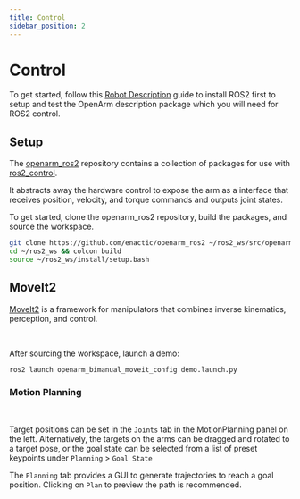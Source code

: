 ```yaml
---
title: Control
sidebar_position: 2
---
```



# Control

To get started, follow this [Robot Description](../description) guide to install ROS2 first to setup and test the OpenArm description package which you will need for ROS2 control.

## Setup

The [openarm_ros2](https://github.com/enactic/openarm_ros2) repository contains a collection of packages for use with [ros2_control](https://control.ros.org/humble/index.html).

It abstracts away the hardware control to expose the arm as a interface that receives position, velocity, and torque commands and outputs joint states.

To get started, clone the openarm_ros2 repository, build the packages, and source the workspace.
```sh
git clone https://github.com/enactic/openarm_ros2 ~/ros2_ws/src/openarm_ros2
cd ~/ros2_ws && colcon build
source ~/ros2_ws/install/setup.bash
```

## MoveIt2

[MoveIt2](https://moveit.picknik.ai/main/index.html) is a framework for manipulators that combines inverse kinematics, perception, and control.

<BlockImage src="software/ros2/bimanual-moveit2.png" alt="MoveIt2 Static" width="65%" />
<br/>

After sourcing the workspace, launch a demo:

```sh
ros2 launch openarm_bimanual_moveit_config demo.launch.py
```

### Motion Planning

<BlockImage src="software/ros2/bimanual-moveit2-planning.png" alt="MoveIt2 Planning" width="65%" />
<br/>

Target positions can be set in the `Joints` tab in the MotionPlanning panel on the left. Alternatively, the targets on the arms can be dragged and rotated to a target pose, or the goal state can be selected from a list of preset keypoints under `Planning` > `Goal State`

The `Planning` tab provides a GUI to generate trajectories to reach a goal position. Clicking on `Plan` to preview the path is recommended.
